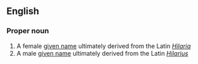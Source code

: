 ==English==

===Proper noun===
{{en-proper noun}}

# A female [[given name]] ultimately derived from the Latin ''[[Hilaria]]''
# A male [[given name]] ultimately derived from the Latin ''[[Hilarius]]''